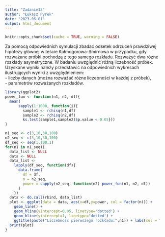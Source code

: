 ---
title: "Zadanie13"
author: "Łukasz Pyrek"
date: "2023-06-01"
output: html_document
---

```{r setup, include=FALSE}
knitr::opts_chunk$set(cache = TRUE, warning = FALSE)
```

Za pomocą odpowiednich symulacji zbadać odsetek odrzuceń prawdziwej hipotezy głównej w teście
Kołmogorowa-Smirnowa w przypadku, gdy rozważane próbki pochodzą z tego samego rozkładu.
Rozważyć dwa różne rozkłady asymetryczne. W badaniu uwzględnić różną liczebność próbek.
Uzyskane wyniki należy przedstawić na odpowiednich wykresach ilustrujących wyniki z
uwzględnieniem: <br />
- liczby danych (można rozważać różne liczebności w każdej z próbek), <br />
- parametrów rozważanych rozkładów.

```{r}
library(ggplot2)
power_fun <- function(n1, n2, df){
  mean(
      sapply(1:1000, function(i){
        sample1 <- rchisq(n1,df)
        sample2 <- rchisq(n2,df)
        ks.test(sample1,sample2)$p.value < 0.05}))
}

n1_seq <- c(3,10,30,100)
n2_seq <- c(3,10,30,100)
df_seq <- seq(1,100,1)
for(n1 in n1_seq){
  data_list <- NULL
  data <- NULL
  data_list <-
    lapply(df_seq, function(df){
      data.frame(
        df = df,
        n = n2_seq,
        power = sapply(n2_seq, function(n2) power_fun(n1, n2, df))
      )  
    })
  data <- do.call(rbind, data_list)
  plot <- ggplot(data = data, aes(x=df,y=power, col = factor(n))) +
    geom_line() + 
    geom_hline(yintercept=0.05, linetype='dotted') + 
    geom_hline(yintercept=1, linetype='dotted') +
    ggtitle(paste("Liczebność pierwszego rozkładu:",n1)) + labs(col = "Liczebność drugiego rozkładu")
  print(plot)
}


```